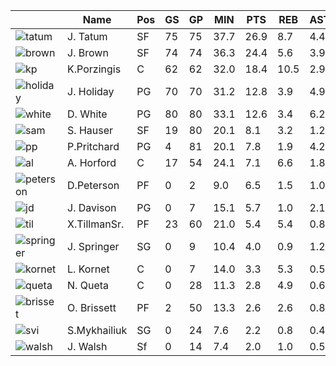 

|  | Name           | Pos  | GS  | GP  | MIN  | PTS  | REB | AST | STL | BLK | TO  | FLS | FG%  | FGM  | FGA  | 3P%  | 3PM | 3PA | FT%  | FTM | FTA | PA   | oFGM | oFGA | +/-  |
|--|----------------|------|-----|-----|------|------|-----|-----|-----|-----|-----|-----|------|------|------|------|-----|-----|------|-----|-----|------|------|------|------|
| ![tatum](/jt-profile.png) | J. Tatum       | SF   | 75  | 75  | 37.7 | 26.9 | 8.7 | 4.4 | 0.8 | 0.4 | 1.2 | 1.8 | .516 | 9.7  | 18.8 | .420 | 3.1 | 7.4 | .843 | 4.4 | 5.2 | 15.6 | 6.6  | 14.3 | 3.8  |
| ![brown](/jb-profile.png) | J. Brown       | SF   | 74  | 74  | 36.3 | 24.4 | 5.6 | 3.9 | 0.4 | 0.3 | 1.3 | 1.6 | .508 | 9.2  | 18.1 | .394 | 2.4 | 6.1 | .726 | 3.6 | 5.0 | 13.9 | 5.7  | 11.2 | 0.3  |
| ![kp](/kp-profile.png) | K.Porzingis  | C    | 62  | 62  | 32.0 | 18.4 | 10.5| 2.9 | 0.5 | 1.9 | 1.2 | 2.3 | .505 | 7.0  | 13.8 | .383 | 1.7 | 4.4 | .752 | 2.7 | 3.6 | 15.2 | 6.7  | 15.0 | 1.9  |
| ![holiday](/jrue-profile.png) | J. Holiday     | PG   | 70  | 70  | 31.2 | 12.8 | 3.9 | 4.9 | 1.0 | 0.1 | 0.9 | 1.8 | .450 | 4.4  | 9.8  | .424 | 1.8 | 4.3 | .694 | 2.1 | 3.1 | 11.4 | 4.7  | 10.7 | 1.5  |
| ![white](/dw-profile.png) | D. White       | PG   | 80  | 80  | 33.1 | 12.6 | 3.4 | 6.2 | 0.9 | 0.6 | 0.6 | 2.5 | .463 | 4.2  | 9.1  | .452 | 2.4 | 5.3 | .839 | 1.8 | 2.2 | 11.8 | 4.8  | 11.3 | 2.1  |
| ![sam](/sam-profile.png) | S. Hauser      | SF   | 19  | 80  | 20.1 | 8.1  | 3.2 | 1.2 | 0.3 | 0.1 | 0.3 | 1.2 | .417 | 2.7  | 6.5  | .420 | 2.3 | 5.6 | .692 | 0.3 | 0.5 | 8.6  | 3.5  | 7.3  | 0.8  |
| ![pp](/pp-profile.png) | P.Pritchard   | PG   | 4   | 81  | 20.1 | 7.8  | 1.9 | 4.2 | 0.3 | 0.0 | 0.8 | 1.5 | .409 | 2.6  | 6.4  | .382 | 1.7 | 4.4 | .721 | 0.9 | 1.3 | 7.9  | 3.4  | 6.7  | -0.3 |
| ![al](/al-profile.png) | A. Horford     | C    | 17  | 54  | 24.1 | 7.1  | 6.6 | 1.8 | 0.6 | 0.5 | 0.5 | 2.0 | .409 | 2.4  | 6.5  | .333 | 1.0 | 2.9 | .710 | 1.2 | 1.7 | 12.0 | 5.2  | 10.0 | 0.2  |
| ![peterson](/peterson-profile.png) | D.Peterson    | PF   | 0   | 2   | 9.0  | 6.5  | 1.5 | 1.0 | 0.0 | 0.0 | 0.0 | 1.0 | .625 | 2.5  | 4.0  | .500 | 1.5 | 3.0 | .000 | 0.0 | 0.0 | 3.0  | 1.5  | 4.0  | 9.0  |
| ![jd](/jd-profile.png) | J. Davison     | PG   | 0   | 7   | 15.1 | 5.7  | 1.0 | 2.1 | 0.3 | 0.0 | 0.4 | 1.4 | .357 | 1.4  | 4.0  | .357 | 0.7 | 2.0 | .789 | 2.1 | 2.7 | 8.0  | 3.4  | 6.4  | -0.9 |
| ![til](/til-profile.png) | X.TillmanSr. | PF   | 23  | 60  | 21.0 | 5.4  | 5.4 | 0.8 | 0.8 | 0.6 | 1.1 | 2.6 | .566 | 2.4  | 4.2  | .250 | 0.0 | 0.1 | .506 | 0.7 | 1.4 | 7.2  | 3.2  | 6.9  | 0.1  |
| ![springer](/springer-profile.png) | J. Springer    | SG   | 0   | 9   | 10.4 | 4.0  | 0.9 | 1.2 | 0.3 | 0.1 | 0.7 | 1.2 | .344 | 1.2  | 3.6  | .250 | 0.3 | 1.3 | .733 | 1.2 | 1.7 | 5.2  | 2.0  | 4.6  | -3.8 |
| ![kornet](/kornet-profile.png) | L. Kornet      | C    | 0   | 7   | 14.0 | 3.3  | 5.3 | 0.5 | 0.3 | 0.3 | 0.7 | 1.3 | .635 | 1.4  | 2.2  | .000 | 0.0 | 0.0 | .742 | 0.4 | 0.6 | 5.4  | 2.5  | 6.3  | -3.8 |
| ![queta](/queta-profile.png) | N. Queta       | C    | 0   | 28  | 11.3 | 2.8  | 4.9 | 0.6 | 0.1 | 0.7 | 0.2 | 1.3 | .725 | 1.3  | 1.8  | .000 | 0.0 | 0.0 | .667 | 0.4 | 0.7 | 5.4  | 2.5  | 4.9  | -3.8 |
| ![brisset](/brisset-profile.png) | O. Brissett    | PF   | 2   | 50  | 13.3 | 2.6  | 2.6 | 0.8 | 0.2 | 0.1 | 0.4 | 1.2 | .435 | 0.9  | 2.2  | .306 | 0.3 | 1.0 | .606 | 0.4 | 0.7 | 5.4  | 2.1  | 4.9  | -0.7 |
| ![svi](/svi-profile.png) | S.Mykhailiuk  | SG   | 0   | 24  | 7.6  | 2.2  | 0.8 | 0.4 | 0.1 | 0.0 | 0.3 | 1.2 | .478 | 0.9  | 1.7  | .438 | 0.6 | 1.4 | .722 | 0.3 | 0.4 | 5.0  | 2.4  | 5.4  | -3.4 |
| ![walsh](/walsh-profile.png)| J. Walsh       | Sf   | 0   | 14  | 7.4  | 2.0  | 1.0 | 0.5 | 0.1 | 0.0 | 0.1 | 0.5 | .556 | 0.7  | 1.3  | .455 | 0.4 | 0.9 | .375 | 0.2 | 0.6 | 4.3  | 1.9  | 3.2  | -2.5 |